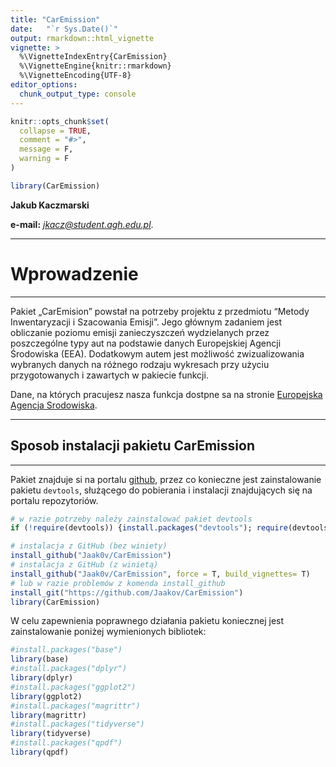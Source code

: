 ```yaml
---
title: "CarEmission"
date:   "`r Sys.Date()`"
output: rmarkdown::html_vignette
vignette: >
  %\VignetteIndexEntry{CarEmission}
  %\VignetteEngine{knitr::rmarkdown}
  %\VignetteEncoding{UTF-8}
editor_options: 
  chunk_output_type: console
---
```


```r
knitr::opts_chunk$set(
  collapse = TRUE,
  comment = "#>",
  message = F, 
  warning = F
)
```

```r
library(CarEmission)
```


**Jakub Kaczmarski**

**e-mail:** *[jkacz@student.agh.edu.pl](jkacz@student.agh.edu.pl)*.

***
# Wprowadzenie
***

Pakiet „CarEmision” powstał na potrzeby projektu z przedmiotu "Metody Inwentaryzacji 
i Szacowania Emisji".
Jego głównym zadaniem jest obliczanie poziomu emisji zanieczyszczeń wydzielanych przez poszczególne typy aut na podstawie danych Europejskiej Agencji Środowiska (EEA). Dodatkowym autem jest możliwość zwizualizowania wybranych danych na różnego rodzaju wykresach przy użyciu przygotowanych i zawartych w pakiecie funkcji.


Dane, na których pracujesz nasza funkcja dostpne sa na stronie [Europejska Agencja Srodowiska](https://www.eea.europa.eu/).



***
## Sposob instalacji pakietu CarEmission
***

Pakiet znajduje si na portalu [github](https://github.com/), przez co konieczne jest zainstalowanie pakietu `devtools`, służącego do pobierania i instalacji znajdujących się na portalu repozytoriów.

```r
# w razie potrzeby należy zainstalować pakiet devtools
if (!require(devtools)) {install.packages("devtools"); require(devtools)}

# instalacja z GitHub (bez winiety)
install_github("Jaak0v/CarEmission")
# instalacja z GitHub (z winietą)
install_github("Jaak0v/CarEmission", force = T, build_vignettes= T)
# lub w razie problemów z komenda install_github
install_git("https://github.com/Jaakov/CarEmission")
library(CarEmission)
```

W celu zapewnienia poprawnego działania pakietu koniecznej jest zainstalowanie poniżej wymienionych bibliotek: 
```r
#install.packages("base")
library(base)
#install.packages("dplyr")
library(dplyr)
#install.packages("ggplot2")
library(ggplot2)
#install.packages("magrittr")
library(magrittr)
#install.packages("tidyverse")
library(tidyverse)
#install.packages("qpdf")
library(qpdf)
```
